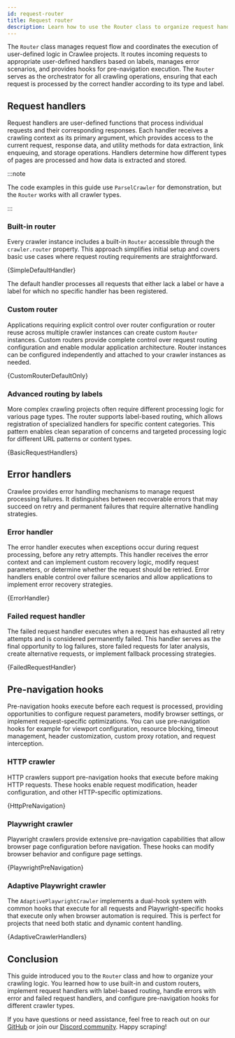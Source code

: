 ```yaml
---
id: request-router
title: Request router
description: Learn how to use the Router class to organize request handlers, error handlers, and pre-navigation hooks in Crawlee.
---
```




The <ApiLink to="class/Router">`Router`</ApiLink> class manages request flow and coordinates the execution of user-defined logic in Crawlee projects. It routes incoming requests to appropriate user-defined handlers based on labels, manages error scenarios, and provides hooks for pre-navigation execution. The <ApiLink to="class/Router">`Router`</ApiLink> serves as the orchestrator for all crawling operations, ensuring that each request is processed by the correct handler according to its type and label.

## Request handlers

Request handlers are user-defined functions that process individual requests and their corresponding responses. Each handler receives a crawling context as its primary argument, which provides access to the current request, response data, and utility methods for data extraction, link enqueuing, and storage operations. Handlers determine how different types of pages are processed and how data is extracted and stored.

:::note

The code examples in this guide use <ApiLink to="class/ParselCrawler">`ParselCrawler`</ApiLink> for demonstration, but the <ApiLink to="class/Router">`Router`</ApiLink> works with all crawler types.

:::

### Built-in router

Every crawler instance includes a built-in <ApiLink to="class/Router">`Router`</ApiLink> accessible through the `crawler.router` property. This approach simplifies initial setup and covers basic use cases where request routing requirements are straightforward.

<RunnableCodeBlock className="language-python" language="python">
    {SimpleDefaultHandler}
</RunnableCodeBlock>

The default handler processes all requests that either lack a label or have a label for which no specific handler has been registered.

### Custom router

Applications requiring explicit control over router configuration or router reuse across multiple crawler instances can create custom <ApiLink to="class/Router">`Router`</ApiLink> instances. Custom routers provide complete control over request routing configuration and enable modular application architecture. Router instances can be configured independently and attached to your crawler instances as needed.

<RunnableCodeBlock className="language-python" language="python">
    {CustomRouterDefaultOnly}
</RunnableCodeBlock>

### Advanced routing by labels

More complex crawling projects often require different processing logic for various page types. The router supports label-based routing, which allows registration of specialized handlers for specific content categories. This pattern enables clean separation of concerns and targeted processing logic for different URL patterns or content types.

<RunnableCodeBlock className="language-python" language="python">
    {BasicRequestHandlers}
</RunnableCodeBlock>

## Error handlers

Crawlee provides error handling mechanisms to manage request processing failures. It distinguishes between recoverable errors that may succeed on retry and permanent failures that require alternative handling strategies.

### Error handler

The error handler executes when exceptions occur during request processing, before any retry attempts. This handler receives the error context and can implement custom recovery logic, modify request parameters, or determine whether the request should be retried. Error handlers enable control over failure scenarios and allow applications to implement error recovery strategies.

<RunnableCodeBlock className="language-python" language="python">
    {ErrorHandler}
</RunnableCodeBlock>

### Failed request handler

The failed request handler executes when a request has exhausted all retry attempts and is considered permanently failed. This handler serves as the final opportunity to log failures, store failed requests for later analysis, create alternative requests, or implement fallback processing strategies.

<RunnableCodeBlock className="language-python" language="python">
    {FailedRequestHandler}
</RunnableCodeBlock>

## Pre-navigation hooks

Pre-navigation hooks execute before each request is processed, providing opportunities to configure request parameters, modify browser settings, or implement request-specific optimizations. You can use pre-navigation hooks for example for viewport configuration, resource blocking, timeout management, header customization, custom proxy rotation, and request interception.

### HTTP crawler

HTTP crawlers support pre-navigation hooks that execute before making HTTP requests. These hooks enable request modification, header configuration, and other HTTP-specific optimizations.

<RunnableCodeBlock className="language-python" language="python">
    {HttpPreNavigation}
</RunnableCodeBlock>

### Playwright crawler

Playwright crawlers provide extensive pre-navigation capabilities that allow browser page configuration before navigation. These hooks can modify browser behavior and configure page settings.

<RunnableCodeBlock className="language-python" language="python">
    {PlaywrightPreNavigation}
</RunnableCodeBlock>

### Adaptive Playwright crawler

The <ApiLink to="class/AdaptivePlaywrightCrawler">`AdaptivePlaywrightCrawler`</ApiLink> implements a dual-hook system with common hooks that execute for all requests and Playwright-specific hooks that execute only when browser automation is required. This is perfect for projects that need both static and dynamic content handling.

<RunnableCodeBlock className="language-python" language="python">
    {AdaptiveCrawlerHandlers}
</RunnableCodeBlock>

## Conclusion

This guide introduced you to the <ApiLink to="class/Router">`Router`</ApiLink> class and how to organize your crawling logic. You learned how to use built-in and custom routers, implement request handlers with label-based routing, handle errors with error and failed request handlers, and configure pre-navigation hooks for different crawler types.

If you have questions or need assistance, feel free to reach out on our [GitHub](https://github.com/apify/crawlee-python) or join our [Discord community](https://discord.com/invite/jyEM2PRvMU). Happy scraping!
